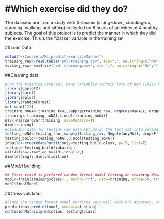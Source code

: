 #Which exercise did they do?
=============================================
The datasets are from a study with 5 classes (sitting-down, standing-up, standing, walking, and sitting) collected on 8 hours of activities of 4 healthy subjects. The goal of this project is to predict the manner in which they did the exercise. This is the "classe" variable in the training set. 

##Load Data

```r
setwd("~/Coursera/ML_predict-exerciseManner")
training_raw<-read.table("pml-training.csv", sep=",", na.string=c("NA",""), header=T)
testing_raw<-read.csv("pml-training.csv", sep=",", na.string=c("NA",""), header=T)
```

##Cleaning data

```r
#For the training data set, many variables contain lots of NAs (19216 NAs out of 19622 observations in the training data set). The number of observations for each class are 5580, 3797 ,3422 ,3216, and 3607 each. so it is unlikely that wether those variables are NAs or not is related to which class of exercise did they do. So all columns contains NAs are exluded from the datasets for the following analysis. Columns having unique values including "X", "user_name", "raw_timestamp_part_1","raw_timestamp_part_2","cvtd_timestamp", "new_window" ,"num_window" are not related to which class of exercise did they do, thus are removed from the datasets. Check for zero covariates, all variables are not zero covariates so no change should apply
library(ggplot2)
library(caret)
library(dplyr)
library(randomForest)
set.seed(123)
training_noNA<-training_raw[,sapply(training_raw, Negate(anyNA)), drop=F]
training<-training_noNA[,8:ncol(training_noNA)]
nzv<-nearZeroVar(training, saveMetrics=T)
dim(training)
#Cleaning data for testing_raw data set.Split the test set into validation set and test set half half, so there will be 50% training, 25% testing, and 25% validation
testing_noNA<-testing_raw[,sapply(testing_raw, Negate(anyNA)), drop=F]
testing_build<-testing_noNA[,8:ncol(testing_noNA)]
inbuild<-createDataPartition(y=testing_build$class, p=.5, list=F)
testing<-testing_build[inbuild,]
validition<-testing_build[-inbuild,]
dim(testing); dim(validition)
```

##Model building

```r
## First tried to perfored random forest model fitting on training data set, program running for hours. Then tried set train control method as "cv" with 3 folds instead of 10 folds (default). Excursion took about an hour with 500 trees generated with estimate error rate 0.01%. Next, I tried to reduce the number of trees to 50 and the excursion time went down to 10 mins with the error rate rise to 0.03%. Mac 1.86 GHz Intel Core 2 Duo was used for all analysis for this study. 
mod1<-train(training$class~., method="rf", data=training, ntree=50, trControl = trainControl(method="cv"), number=3)
mod1$finalModel
```

##Cross validation

```r
#Since the random forest model performs very well with 97% accuracy, the validation phase (for selecting approaches) was skiped for this study. Then, prediction was applied on validation data set to estimate the accuracy of the model. The prediction for the test set were correct in 100% of the cases.
prediction<-predict(mod1, newdata=testing)
confusionMatrix(prediction, testing$class)
```

##

